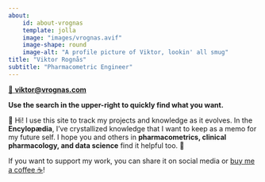 ```yaml
---
about:
    id: about-vrognas
    template: jolla
    image: "images/vrognas.avif"
    image-shape: round
    image-alt: "A profile picture of Viktor, lookin' all smug"
title: "Viktor Rognås"
subtitle: "Pharmacometric Engineer"
---
```


[📩 **viktor@vrognas.com**](mailto:viktor@vrognas.com)

**Use the <span class="red-underline">search in the upper-right</span> to quickly find what you want.**

👋 Hi! I use this site to track my projects and knowledge as it evolves.
In the **Encylopædia**, I've crystallized knowledge that I want to keep as a memo for my future self.
I hope you and others in **pharmacometrics, clinical pharmacology, and data science** find it helpful too.
💚

If you want to support my work, you can share it on social media or [buy me a coffee ☕️](https://buymeacoffee.com/vrognas)!
